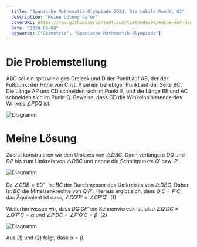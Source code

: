 ```yaml
---
  title: "Spanische Mathematik-Olympiade 2024, Die Lokale Runde, G1"
  description: "Meine Lösung dafür"
  coverURL: https://raw.githubusercontent.com/timthedev07/mathe-auf-deutsch/dev/images/thumbnails/lokale-runde-2024-g1.jpg
  date: "2024-06-08"
  keywords: ["Geometrie", "Spanische Mathematik-Olympiade"]
---
```



# Die Problemstellung

ABC sei ein spitzwinkliges Dreieck und D der Punkt auf AB, der der Fußpunkt der Höhe von C ist. P sei ein beliebiger Punkt auf der Seite BC. Die Länge AP und CD schneiden sich im Punkt E, und die Länge BE und AC schneiden sich im Punkt Q. Beweise, dass CD die Winkelhalbierende des Winkels $\angle PDQ$ ist.

<Img
  src="https://raw.githubusercontent.com/timthedev07/mathe-auf-deutsch/dev/images/thumbnails/lokale-runde-2024-g1.jpg"
  height={1200}
  width={1800}
  alt="Diagramm"
/>

# Meine Lösung

Zuerst konstruieren wir den Umkreis von $\triangle DBC$. Dann verlängere $DQ$ und $DP$ bis zum Umkreis von $\triangle DBC$ und nenne die Schnittpunkte $Q'$ bzw. $P'$.

<Img
  src="https://raw.githubusercontent.com/timthedev07/mathe-auf-deutsch/dev/images/content/20240608/A1.png"
  width={1182}
  height={1636}
  alt="Diagramm"
/>

Da $\angle CDB = 90^\circ$, ist $BC$ der Durchmesser des Umkreises von $\triangle DBC$. Daher ist $BC$ die Mittelsenkrechte von $Q'P'$. Hieraus ergibt sich, dass $Q'C = P'C$, das Äquivalent ist dass, $\angle CQ'P' = \angle CP'Q'$. $\text{(1)}$

Weiterhin wissen wir, dass $DQ'CP'$ ein Sehnenviereck ist, also $\angle Q'DC = \angle Q'P'C = \alpha$ und $\angle P'DC = \angle P'Q'C = \beta$. $\text{(2)}$

<Img
  src="https://raw.githubusercontent.com/timthedev07/mathe-auf-deutsch/dev/images/content/20240608/A2.png"
  width={1182}
  height={1636}
  alt="Diagramm"
/>

Aus $\text{(1)}$ und $\text{(2)}$ folgt, dass $\alpha = \beta$.
